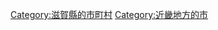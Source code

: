 {{Commonscat|Omihachiman, Shiga}}
{{Catmore}}

{{DEFAULTSORT:Omihachiman-shi}}
[[Category:滋賀縣的市町村|Category:滋賀縣的市町村]]
[[Category:近畿地方的市|Category:近畿地方的市]]